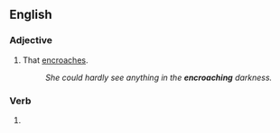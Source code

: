 ==English==

===Adjective===
{{en-adj|-}}

# That [[encroach]]es.
#: ''She could hardly see anything in the '''encroaching''' darkness.''

===Verb===
{{head|en|verb form}}

# {{present participle of|en|encroach|nocat=1}}